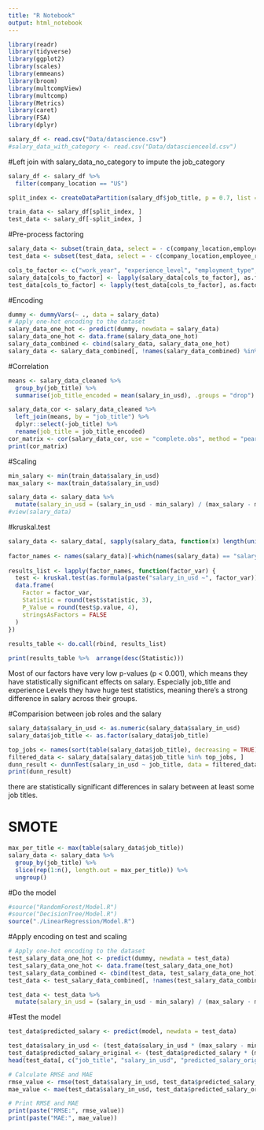 ```yaml
---
title: "R Notebook"
output: html_notebook
---
```

```r
library(readr)
library(tidyverse)
library(ggplot2)
library(scales)
library(emmeans)
library(broom) 
library(multcompView)
library(multcomp) 
library(Metrics)
library(caret)
library(FSA)
library(dplyr)
``` 

```r
salary_df <- read.csv("Data/datascience.csv")
#salary_data_with_category <- read.csv("Data/datascienceold.csv")  
```

#Left join with salary_data_no_category to impute the job_category
```r
salary_df <- salary_df %>%
  filter(company_location == "US") 

split_index <- createDataPartition(salary_df$job_title, p = 0.7, list = FALSE)

train_data <- salary_df[split_index, ]
test_data <- salary_df[-split_index, ]
```


#Pre-process factoring 
```r
salary_data <- subset(train_data, select = - c(company_location,employee_residence,salary_currency,salary))
test_data <- subset(test_data, select = - c(company_location,employee_residence,salary_currency,salary))

cols_to_factor <- c("work_year", "experience_level", "employment_type", "job_title",  "remote_ratio", "company_size")
salary_data[cols_to_factor] <- lapply(salary_data[cols_to_factor], as.factor)
test_data[cols_to_factor] <- lapply(test_data[cols_to_factor], as.factor)
```

#Encoding
```r
dummy <- dummyVars(~ ., data = salary_data)
# Apply one-hot encoding to the dataset
salary_data_one_hot <- predict(dummy, newdata = salary_data)
salary_data_one_hot <- data.frame(salary_data_one_hot)
salary_data_combined <- cbind(salary_data, salary_data_one_hot)
salary_data <- salary_data_combined[, !names(salary_data_combined) %in% c("work_year", "experience_level", "employment_type",  "remote_ratio", "company_size")]
```

#Correlation
```r
means <- salary_data_cleaned %>%
  group_by(job_title) %>%
  summarise(job_title_encoded = mean(salary_in_usd), .groups = "drop")

salary_data_cor <- salary_data_cleaned %>%
  left_join(means, by = "job_title") %>%
  dplyr::select(-job_title) %>%
  rename(job_title = job_title_encoded)
cor_matrix <- cor(salary_data_cor, use = "complete.obs", method = "pearson")
print(cor_matrix) 
```


#Scaling
```r
min_salary <- min(train_data$salary_in_usd)
max_salary <- max(train_data$salary_in_usd)

salary_data <- salary_data %>%
  mutate(salary_in_usd = (salary_in_usd - min_salary) / (max_salary - min_salary))
#view(salary_data)
```

#kruskal.test
```r
salary_data <- salary_data[, sapply(salary_data, function(x) length(unique(x)) > 1)]
 
factor_names <- names(salary_data)[-which(names(salary_data) == "salary_in_usd")]
 
results_list <- lapply(factor_names, function(factor_var) {
  test <- kruskal.test(as.formula(paste("salary_in_usd ~", factor_var)), data = salary_data)
  data.frame(
    Factor = factor_var,
    Statistic = round(test$statistic, 3),
    P_Value = round(test$p.value, 4),
    stringsAsFactors = FALSE
  )
})
 
results_table <- do.call(rbind, results_list) 

print(results_table %>%  arrange(desc(Statistic)))
```
Most of our factors have very low p-values (p < 0.001), which means they have statistically significant effects on salary. Especially job_title and experience Levels they have huge test statistics, meaning there's a strong difference in salary across their groups.

#Comparision between job roles and the salary
```r
salary_data$salary_in_usd <- as.numeric(salary_data$salary_in_usd)
salary_data$job_title <- as.factor(salary_data$job_title)

top_jobs <- names(sort(table(salary_data$job_title), decreasing = TRUE)[1:10])
filtered_data <- salary_data[salary_data$job_title %in% top_jobs, ]
dunn_result <- dunnTest(salary_in_usd ~ job_title, data = filtered_data, method = "bonferroni")
print(dunn_result) 
```

there are statistically significant differences in salary between at least some job titles.

# SMOTE
```r
max_per_title <- max(table(salary_data$job_title))
salary_data <- salary_data %>%
  group_by(job_title) %>%
  slice(rep(1:n(), length.out = max_per_title)) %>%
  ungroup()
```

#Do the model
```r
#source("RandomForest/Model.R")
#source("DecisionTree/Model.R")
source("./LinearRegression/Model.R")
```

#Apply encoding on test and scaling
```r
# Apply one-hot encoding to the dataset
test_salary_data_one_hot <- predict(dummy, newdata = test_data)
test_salary_data_one_hot <- data.frame(test_salary_data_one_hot)
test_salary_data_combined <- cbind(test_data, test_salary_data_one_hot)
test_data <- test_salary_data_combined[, !names(test_salary_data_combined) %in% c("work_year", "experience_level", "employment_type",  "remote_ratio", "company_size")]

test_data <- test_data %>%
  mutate(salary_in_usd = (salary_in_usd - min_salary) / (max_salary - min_salary))

```


#Test the model
```r
test_data$predicted_salary <- predict(model, newdata = test_data)

test_data$salary_in_usd <- (test_data$salary_in_usd * (max_salary - min_salary)) + min_salary
test_data$predicted_salary_original <- (test_data$predicted_salary * (max_salary - min_salary)) + min_salary
head(test_data[, c("job_title", "salary_in_usd", "predicted_salary_original")])
```

```r
# Calculate RMSE and MAE
rmse_value <- rmse(test_data$salary_in_usd, test_data$predicted_salary_original)
mae_value <- mae(test_data$salary_in_usd, test_data$predicted_salary_original)

# Print RMSE and MAE
print(paste("RMSE:", rmse_value))
print(paste("MAE:", mae_value))
```


